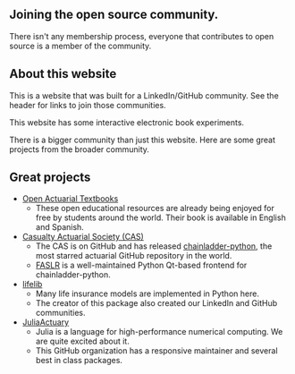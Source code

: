 

## Joining the open source community.

There isn't any membership process, everyone that contributes to open source is a member of the community.

## About this website

This is a website that was built for a LinkedIn/GitHub community. See the header for links to join those communities.

This website has some <Link href="/book/welcome">interactive electronic book</Link> experiments.

There is a bigger community than just this website. Here are some great projects from the broader community.

## Great projects

- [Open Actuarial Textbooks](https://openacttexts.github.io/)
  - These open educational resources are already being enjoyed for free by students around the world. Their book is available in English and Spanish.
- [Casualty Actuarial Society (CAS)](https://github.com/casact)
  - The CAS is on GitHub and has released [chainladder-python](https://github.com/casact/chainladder-python), the most starred actuarial GitHub repository in the world.
  - [FASLR](https://github.com/casact/FASLR) is a well-maintained Python Qt-based frontend for chainladder-python.
- [lifelib](https://github.com/lifelib-dev/lifelib)
  - Many life insurance models are implemented in Python here.
  - The creator of this package also created our LinkedIn and GitHub communities.
- [JuliaActuary](https://github.com/JuliaActuary)
  - Julia is a language for high-performance numerical computing. We are quite excited about it.
  - This GitHub organization has a responsive maintainer and several best in class packages.
